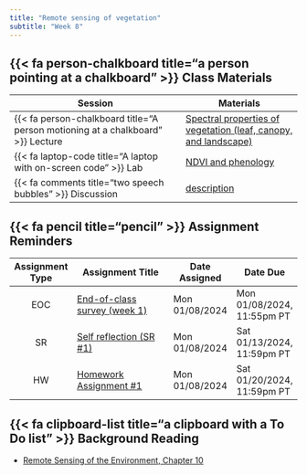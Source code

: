 ```yaml
---
title: "Remote sensing of vegetation"
subtitle: "Week 8"
---
```


## {{< fa person-chalkboard title="a person pointing at a chalkboard" >}} Class Materials

| Session                                                                         | Materials                                             |
|---------------------------------------------------------------------------------|-------------------------------------------------------|
| {{< fa person-chalkboard title="A person motioning at a chalkboard" >}} Lecture | [Spectral properties of vegetation (leaf, canopy, and landscape)](link){target="_blank"}                  |
| {{< fa laptop-code title="A laptop with on-screen code" >}} Lab                 | [NDVI and phenology](labs/week8.qmd){target="_blank"}        |
| {{< fa comments title="two speech bubbles" >}} Discussion               | [description](discussions/week8.qmd){target="_blank"} |

## {{< fa pencil title="pencil" >}} Assignment Reminders {#assignment-reminders}
| Assignment Type | Assignment Title                                                       |  Date Assigned | Date Due                   |
|:---------------:|------------------------------------------------------------------------|----------------|----------------------------|
| EOC             | [End-of-class survey (week 1)](https://forms.gle/aPGfCircFN1AZfSe9){target="_blank"}    | Mon 01/08/2024 | Mon 01/08/2024, 11:55pm PT |
| SR              | [Self reflection (SR #1)](../assignments/SR1-precourse.qmd){target="_blank"}      | Mon 01/08/2024 | Sat 01/13/2024, 11:59pm PT |
| HW              | [Homework Assignment #1](../assignments/HW1.qmd){target="_blank"}                       | Mon 01/08/2024 | Sat 01/20/2024, 11:59pm PT |


## {{< fa clipboard-list title="a clipboard with a To Do list" >}} Background Reading

- [Remote Sensing of the Environment, Chapter 10](/readings/Jensen-chapter10.pdf){target="_blank"}